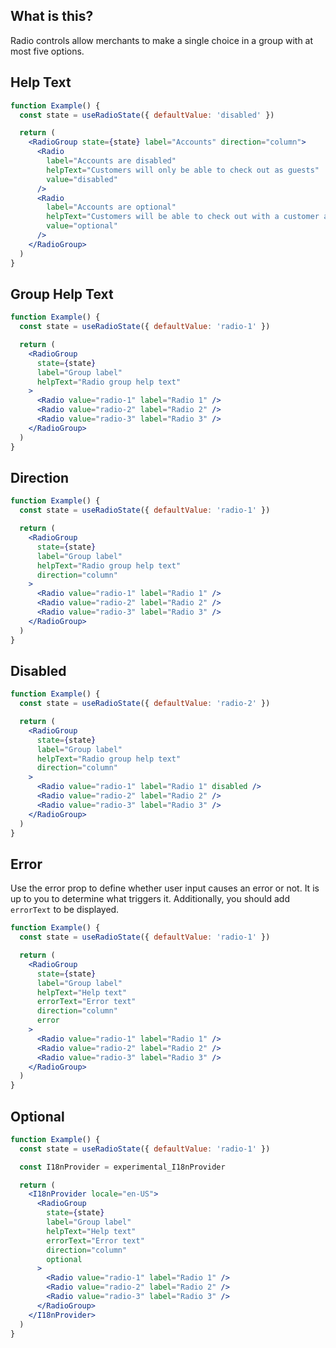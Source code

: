 
<IntroSection>

## What is this?

Radio controls allow merchants to make a single choice in a group with at most five options.

</IntroSection>

<Section>

## Help Text

```jsx live
function Example() {
  const state = useRadioState({ defaultValue: 'disabled' })

  return (
    <RadioGroup state={state} label="Accounts" direction="column">
      <Radio
        label="Accounts are disabled"
        helpText="Customers will only be able to check out as guests"
        value="disabled"
      />
      <Radio
        label="Accounts are optional"
        helpText="Customers will be able to check out with a customer account or as a guest"
        value="optional"
      />
    </RadioGroup>
  )
}
```

</Section>

<Section>

## Group Help Text

```jsx live
function Example() {
  const state = useRadioState({ defaultValue: 'radio-1' })

  return (
    <RadioGroup
      state={state}
      label="Group label"
      helpText="Radio group help text"
    >
      <Radio value="radio-1" label="Radio 1" />
      <Radio value="radio-2" label="Radio 2" />
      <Radio value="radio-3" label="Radio 3" />
    </RadioGroup>
  )
}
```

</Section>

<Section>

## Direction

```jsx live
function Example() {
  const state = useRadioState({ defaultValue: 'radio-1' })

  return (
    <RadioGroup
      state={state}
      label="Group label"
      helpText="Radio group help text"
      direction="column"
    >
      <Radio value="radio-1" label="Radio 1" />
      <Radio value="radio-2" label="Radio 2" />
      <Radio value="radio-3" label="Radio 3" />
    </RadioGroup>
  )
}
```

</Section>

<Section>

## Disabled

```jsx live
function Example() {
  const state = useRadioState({ defaultValue: 'radio-2' })

  return (
    <RadioGroup
      state={state}
      label="Group label"
      helpText="Radio group help text"
      direction="column"
    >
      <Radio value="radio-1" label="Radio 1" disabled />
      <Radio value="radio-2" label="Radio 2" />
      <Radio value="radio-3" label="Radio 3" />
    </RadioGroup>
  )
}
```

</Section>

<Section hasExplanation>

## Error

Use the error prop to define whether user input causes an error or not. It is up to you to determine what triggers it. Additionally, you should add `errorText` to be displayed.

```jsx live
function Example() {
  const state = useRadioState({ defaultValue: 'radio-1' })

  return (
    <RadioGroup
      state={state}
      label="Group label"
      helpText="Help text"
      errorText="Error text"
      direction="column"
      error
    >
      <Radio value="radio-1" label="Radio 1" />
      <Radio value="radio-2" label="Radio 2" />
      <Radio value="radio-3" label="Radio 3" />
    </RadioGroup>
  )
}
```

</Section>

<Section>

## Optional

```jsx live
function Example() {
  const state = useRadioState({ defaultValue: 'radio-1' })

  const I18nProvider = experimental_I18nProvider

  return (
    <I18nProvider locale="en-US">
      <RadioGroup
        state={state}
        label="Group label"
        helpText="Help text"
        errorText="Error text"
        direction="column"
        optional
      >
        <Radio value="radio-1" label="Radio 1" />
        <Radio value="radio-2" label="Radio 2" />
        <Radio value="radio-3" label="Radio 3" />
      </RadioGroup>
    </I18nProvider>
  )
}
```

</Section>